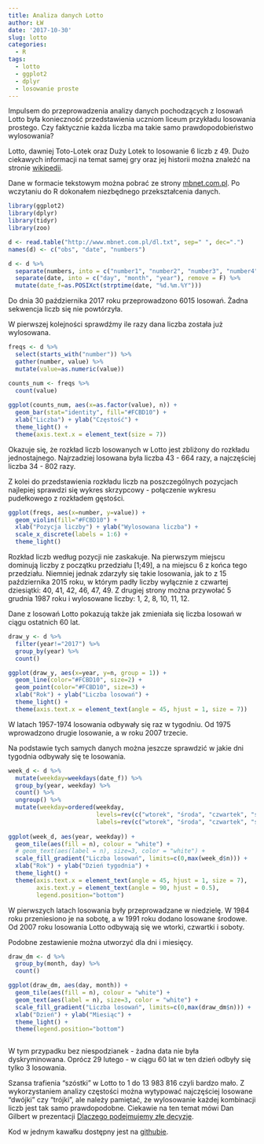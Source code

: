 ```yaml
---
title: Analiza danych Lotto
author: ŁW
date: '2017-10-30'
slug: lotto
categories:
  - R
tags:
  - lotto
  - ggplot2
  - dplyr
  - losowanie proste
---
```


Impulsem do przeprowadzenia analizy danych pochodzących z losowań Lotto była konieczność przedstawienia uczniom liceum przykładu losowania prostego. Czy faktycznie każda liczba ma takie samo prawdopodobieństwo wylosowania?

Lotto, dawniej Toto-Lotek oraz Duży Lotek to losowanie 6 liczb z 49. Dużo ciekawych informacji na temat samej gry oraz jej historii można znaleźć na stronie [wikipedii](https://pl.wikipedia.org/wiki/Lotto_(gra_liczbowa)/). 

Dane w formacie tekstowym można pobrać ze strony [mbnet.com.pl](http://www.mbnet.com.pl/). Po wczytaniu do R dokonałem niezbędnego przekształcenia danych.

```r
library(ggplot2)
library(dplyr)
library(tidyr)
library(zoo)

d <- read.table("http://www.mbnet.com.pl/dl.txt", sep=" ", dec=".")
names(d) <- c("obs", "date", "numbers")

d <- d %>%
  separate(numbers, into = c("number1", "number2", "number3", "number4", "number5", "number6")) %>%
  separate(date, into = c("day", "month", "year"), remove = F) %>%
  mutate(date_f=as.POSIXct(strptime(date, "%d.%m.%Y")))

```

Do dnia 30 października 2017 roku przeprowadzono 6015 losowań. Żadna sekwencja liczb się nie powtórzyła.

W pierwszej kolejności sprawdźmy ile razy dana liczba została już wylosowana. 

```r

freqs <- d %>%
  select(starts_with("number")) %>%
  gather(number, value) %>%
  mutate(value=as.numeric(value))

counts_num <- freqs %>%
  count(value)
  
ggplot(counts_num, aes(x=as.factor(value), n)) +
  geom_bar(stat="identity", fill="#FCBD10") +
  xlab("Liczba") + ylab("Częstość") + 
  theme_light() +
  theme(axis.text.x = element_text(size = 7))


```

Okazuje się, że rozkład liczb losowanych w Lotto jest zbliżony do rozkładu jednostajnego. Najrzadziej losowana była liczba 43 - 664 razy, a najczęściej liczba 34 - 802 razy.

Z kolei do przedstawienia rozkładu liczb na poszczególnych pozycjach najlepiej sprawdzi się wykres skrzypcowy - połączenie wykresu pudełkowego z rozkładem gęstości.

```r

ggplot(freqs, aes(x=number, y=value)) + 
  geom_violin(fill="#FCBD10") +
  xlab("Pozycja liczby") + ylab("Wylosowana liczba") + 
  scale_x_discrete(labels = 1:6) +
  theme_light()

```

Rozkład liczb według pozycji nie zaskakuje. Na pierwszym miejscu dominują liczby z początku przedziału [1;49], a na miejscu 6 z końca tego przedziału. Niemniej jednak zdarzyły się takie losowania, jak to z 15 października 2015 roku, w którym padły liczby wyłącznie z czwartej dziesiątki: 40, 41, 42, 46, 47, 49. Z drugiej strony można przywołać 5 grudnia 1987 roku i wylosowane liczby: 1, 2, 8, 10, 11, 12.

Dane z losowań Lotto pokazują także jak zmieniała się liczba losowań w ciągu ostatnich 60 lat.

```r

draw_y <- d %>%
  filter(year!="2017") %>%
  group_by(year) %>%
  count()

ggplot(draw_y, aes(x=year, y=n, group = 1)) +
  geom_line(color="#FCBD10", size=2) +
  geom_point(color="#FCBD10", size=3) +
  xlab("Rok") + ylab("Liczba losowań") + 
  theme_light() +
  theme(axis.text.x = element_text(angle = 45, hjust = 1, size = 7))


```

W latach 1957-1974 losowania odbywały się raz w tygodniu. Od 1975 wprowadzono drugie losowanie, a w roku 2007 trzecie.

Na podstawie tych samych danych można jeszcze sprawdzić w jakie dni tygodnia odbywały się te losowania.

```r

week_d <- d %>%
  mutate(weekday=weekdays(date_f)) %>%
  group_by(year, weekday) %>%
  count() %>%
  ungroup() %>%
  mutate(weekday=ordered(weekday, 
                         levels=rev(c("wtorek", "środa", "czwartek", "sobota", "niedziela")),
                         labels=rev(c("wtorek", "środa", "czwartek", "sobota", "niedziela"))))
  
ggplot(week_d, aes(year, weekday)) + 
  geom_tile(aes(fill = n), colour = "white") +
  # geom_text(aes(label = n), size=3, color = "white") +
  scale_fill_gradient("Liczba losowań", limits=c(0,max(week_d$n))) + 
  xlab("Rok") + ylab("Dzień tygodnia") +
  theme_light() +
  theme(axis.text.x = element_text(angle = 45, hjust = 1, size = 7),
        axis.text.y = element_text(angle = 90, hjust = 0.5),
        legend.position="bottom")


```

W pierwszych latach losowania były przeprowadzane w niedzielę. W 1984 roku przeniesiono je na sobotę, a w 1991 roku dodano losowane środowe. Od 2007 roku losowania Lotto odbywają się we wtorki, czwartki i soboty. 

Podobne zestawienie można utworzyć dla dni i miesięcy.

```r

draw_dm <- d %>%
  group_by(month, day) %>%
  count()

ggplot(draw_dm, aes(day, month)) + 
  geom_tile(aes(fill = n), colour = "white") +
  geom_text(aes(label = n), size=3, color = "white") +
  scale_fill_gradient("Liczba losowań", limits=c(0,max(draw_dm$n))) + 
  xlab("Dzień") + ylab("Miesiąc") +
  theme_light() +
  theme(legend.position="bottom")



```

W tym przypadku bez niespodzianek - żadna data nie była dyskryminowana. Oprócz 29 lutego - w ciągu 60 lat w ten dzień odbyły się tylko 3 losowania.

Szansa trafienia "szóstki" w Lotto to 1 do 13 983 816 czyli bardzo mało. Z wykorzystaniem analizy częstości można wytypować najczęściej losowane "dwójki" czy "trójki", ale należy pamiętać, że wylosowanie każdej kombinacji liczb jest tak samo prawdopodobne. Ciekawie na ten temat mówi Dan Gilbert w prezentacji [Dlaczego podejmujemy złe decyzje](https://www.ted.com/talks/dan_gilbert_researches_happiness?language=pl).

Kod w jednym kawałku dostępny jest na [githubie](https://github.com/lwawrowski/lotto/).